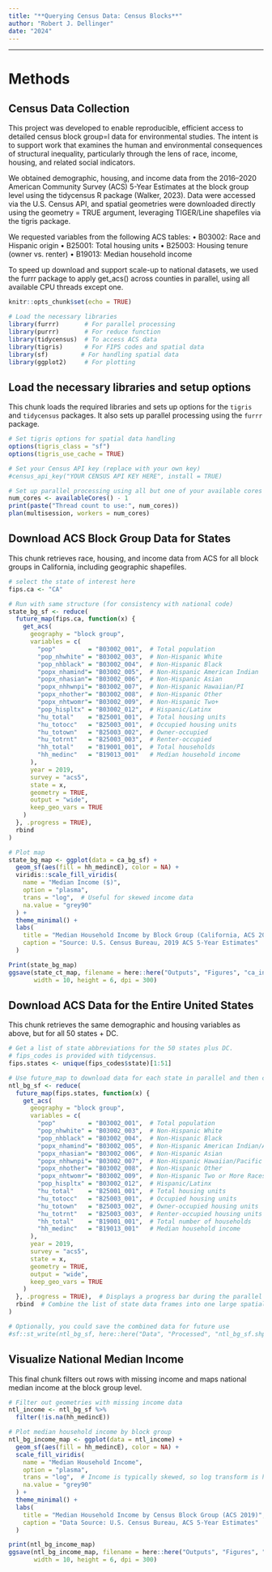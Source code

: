 ```yaml
---
title: "**Querying Census Data: Census Blocks**"
author: "Robert J. Dellinger"
date: "2024"
---
```


------------------------------------------------------------------------

# Methods

## Census Data Collection

This project was developed to enable reproducible, efficient access to detailed census block group=l data for environmental studies. The intent is to support work that examines the human and environmental consequences of structural inequality, particularly through the lens of race, income, housing, and related social indicators.

We obtained demographic, housing, and income data from the 2016–2020 American Community Survey (ACS) 5-Year Estimates at the block group level  using the tidycensus R package (Walker, 2023). Data were accessed via the U.S. Census API, and spatial geometries were downloaded directly using the geometry = TRUE argument, leveraging TIGER/Line shapefiles via the tigris package.

We requested variables from the following ACS tables:
	•	B03002: Race and Hispanic origin
	•	B25001: Total housing units
	•	B25003: Housing tenure (owner vs. renter)
	•	B19013: Median household income

To speed up download and support scale-up to national datasets, we used the furrr package to apply get_acs() across counties in parallel, using all available CPU threads except one.


```r
knitr::opts_chunk$set(echo = TRUE)

# Load the necessary libraries
library(furrr)       # For parallel processing
library(purrr)       # For reduce function
library(tidycensus)  # To access ACS data
library(tigris)      # For FIPS codes and spatial data
library(sf)         # For handling spatial data
library(ggplot2)     # For plotting
```

## Load the necessary libraries and setup options

This chunk loads the required libraries and sets up options for the `tigris` and `tidycensus` packages. It also sets up parallel processing using the `furrr` package.


```r

# Set tigris options for spatial data handling
options(tigris_class = "sf")
options(tigris_use_cache = TRUE)

# Set your Census API key (replace with your own key)
#census_api_key("YOUR CENSUS API KEY HERE", install = TRUE)

# Set up parallel processing using all but one of your available cores
num_cores <- availableCores() - 1
print(paste("Thread count to use:", num_cores))
plan(multisession, workers = num_cores)
```

## Download ACS Block Group Data for States

This chunk retrieves race, housing, and income data from ACS for all block groups in California, including geographic shapefiles.

```r

# select the state of interest here 
fips.ca <- "CA"

# Run with same structure (for consistency with national code)
state_bg_sf <- reduce(
  future_map(fips.ca, function(x) {
    get_acs(
      geography = "block group", 
      variables = c(
        "pop"         = "B03002_001",  # Total population
        "pop_nhwhite" = "B03002_003",  # Non-Hispanic White
        "pop_nhblack" = "B03002_004",  # Non-Hispanic Black
        "popx_nhamind"= "B03002_005",  # Non-Hispanic American Indian
        "popx_nhasian"= "B03002_006",  # Non-Hispanic Asian
        "popx_nhhwnpi"= "B03002_007",  # Non-Hispanic Hawaiian/PI
        "popx_nhother"= "B03002_008",  # Non-Hispanic Other
        "popx_nhtwomr"= "B03002_009",  # Non-Hispanic Two+
        "pop_hispltx" = "B03002_012",  # Hispanic/Latinx
        "hu_total"    = "B25001_001",  # Total housing units
        "hu_totocc"   = "B25003_001",  # Occupied housing units
        "hu_totown"   = "B25003_002",  # Owner-occupied
        "hu_totrnt"   = "B25003_003",  # Renter-occupied
        "hh_total"    = "B19001_001",  # Total households
        "hh_medinc"   = "B19013_001"   # Median household income
      ), 
      year = 2019,
      survey = "acs5",
      state = x,
      geometry = TRUE,
      output = "wide",
      keep_geo_vars = TRUE
    )
  }, .progress = TRUE),
  rbind
)

# Plot map
state_bg_map <- ggplot(data = ca_bg_sf) +
  geom_sf(aes(fill = hh_medincE), color = NA) +
  viridis::scale_fill_viridis(
    name = "Median Income ($)",
    option = "plasma",
    trans = "log",  # Useful for skewed income data
    na.value = "grey90"
  ) +
  theme_minimal() +
  labs(
    title = "Median Household Income by Block Group (California, ACS 2019)",
    caption = "Source: U.S. Census Bureau, 2019 ACS 5-Year Estimates"
  )

Print(state_bg_map)
ggsave(state_ct_map, filename = here::here("Outputs", "Figures", "ca_income_ct_map.png"), 
       width = 10, height = 6, dpi = 300)

```

## Download ACS Data for the Entire United States

This chunk retrieves the same demographic and housing variables as above, but for all 50 states + DC.


```r


# Get a list of state abbreviations for the 50 states plus DC.
# fips_codes is provided with tidycensus.
fips.states <- unique(fips_codes$state)[1:51]

# Use future_map to download data for each state in parallel and then combine the results
ntl_bg_sf <- reduce(
  future_map(fips.states, function(x) {
    get_acs(
      geography = "block group", 
      variables = c(
        "pop"         = "B03002_001",  # Total population
        "pop_nhwhite" = "B03002_003",  # Non-Hispanic White
        "pop_nhblack" = "B03002_004",  # Non-Hispanic Black
        "popx_nhamind"= "B03002_005",  # Non-Hispanic American Indian/Alaska Native
        "popx_nhasian"= "B03002_006",  # Non-Hispanic Asian
        "popx_nhhwnpi"= "B03002_007",  # Non-Hispanic Hawaiian/Pacific Islander
        "popx_nhother"= "B03002_008",  # Non-Hispanic Other
        "popx_nhtwomr"= "B03002_009",  # Non-Hispanic Two or More Races
        "pop_hispltx" = "B03002_012",  # Hispanic/Latinx
        "hu_total"    = "B25001_001",  # Total housing units
        "hu_totocc"   = "B25003_001",  # Occupied housing units
        "hu_totown"   = "B25003_002",  # Owner-occupied housing units
        "hu_totrnt"   = "B25003_003",  # Renter-occupied housing units
        "hh_total"    = "B19001_001",  # Total number of households
        "hh_medinc"   = "B19013_001"   # Median household income
      ),
      year = 2019,
      survey = "acs5",
      state = x, 
      geometry = TRUE, 
      output = "wide",
      keep_geo_vars = TRUE
    )
  }, .progress = TRUE),  # Displays a progress bar during the parallel execution
  rbind  # Combine the list of state data frames into one large spatial data frame
)

# Optionally, you could save the combined data for future use
#sf::st_write(ntl_bg_sf, here::here("Data", "Processed", "ntl_bg_sf.shp"))

```


## Visualize National Median Income

This final chunk filters out rows with missing income and maps national median income at the block group level.

```r


# Filter out geometries with missing income data
ntl_income <- ntl_bg_sf %>%
  filter(!is.na(hh_medincE))

# Plot median household income by block group
ntl_bg_income_map <- ggplot(data = ntl_income) +
  geom_sf(aes(fill = hh_medincE), color = NA) +
  scale_fill_viridis(
    name = "Median Household Income",
    option = "plasma",
    trans = "log",  # Income is typically skewed, so log transform is helpful
    na.value = "grey90"
  ) +
  theme_minimal() +
  labs(
    title = "Median Household Income by Census Block Group (ACS 2019)",
    caption = "Data Source: U.S. Census Bureau, ACS 5-Year Estimates"
  )

print(ntl_bg_income_map)
ggsave(ntl_bg_income_map, filename = here::here("Outputs", "Figures", "ntl_bg_income_map.png"), 
       width = 10, height = 6, dpi = 300)
```

